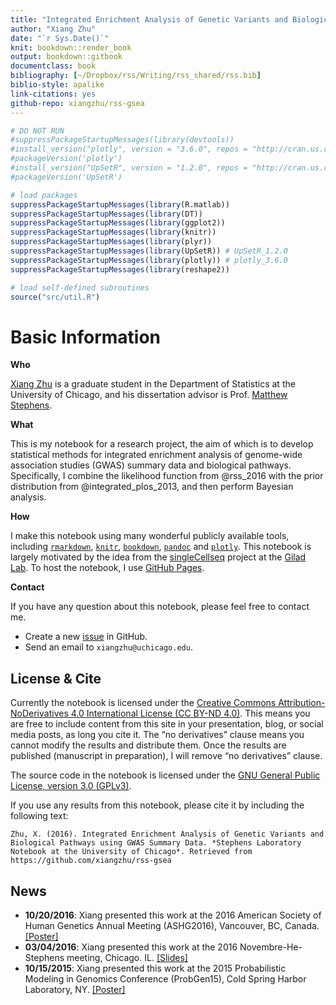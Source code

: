 ```yaml
--- 
title: "Integrated Enrichment Analysis of Genetic Variants and Biological Pathways using GWAS Summary Data"
author: "Xiang Zhu"
date: "`r Sys.Date()`"
knit: bookdown::render_book
output: bookdown::gitbook
documentclass: book
bibliography: [~/Dropbox/rss/Writing/rss_shared/rss.bib]
biblio-style: apalike
link-citations: yes
github-repo: xiangzhu/rss-gsea
---
```


```r
# DO NOT RUN  
#suppressPackageStartupMessages(library(devtools))
#install_version("plotly", version = "3.6.0", repos = "http://cran.us.r-project.org")
#packageVersion('plotly')
#install_version("UpSetR", version = "1.2.0", repos = "http://cran.us.r-project.org")
#packageVersion('UpSetR')

# load packages
suppressPackageStartupMessages(library(R.matlab))
suppressPackageStartupMessages(library(DT))
suppressPackageStartupMessages(library(ggplot2))
suppressPackageStartupMessages(library(knitr))
suppressPackageStartupMessages(library(plyr))
suppressPackageStartupMessages(library(UpSetR)) # UpSetR_1.2.0
suppressPackageStartupMessages(library(plotly)) # plotly_3.6.0
suppressPackageStartupMessages(library(reshape2))

# load self-defined subroutines
source("src/util.R")
```

# Basic Information

**Who**

[Xiang Zhu](https://github.com/xiangzhu) is a graduate student in the Department of Statistics at the University of Chicago, and his dissertation advisor is Prof. [Matthew Stephens](http://stephenslab.uchicago.edu/index.html). 

**What**

This is my notebook for a research project, the aim of which is to develop statistical methods for integrated enrichment analysis of genome-wide association studies (GWAS) summary data and biological pathways.
Specifically, I combine the likelihood function from @rss_2016 with the prior distribution from @integrated_plos_2013, and then perform Bayesian analysis. 

**How**

I make this notebook using many wonderful publicly available tools,
including [`rmarkdown`][rmarkdown], [`knitr`][knitr], [`bookdown`][bookdown], [`pandoc`][pandoc] and [`plotly`][plotly].
This notebook is largely motivated by the idea from the [singleCellseq][scs] project at the [Gilad Lab](http://giladlab.uchicago.edu/).
To host the notebook, I use [GitHub Pages][gh-pages].

[rmarkdown]: http://rmarkdown.rstudio.com/
[knitr]: http://yihui.name/knitr/
[bookdown]: https://bookdown.org/
[pandoc]: http://pandoc.org/
[rmd-site]: https://github.com/rstudio/rmarkdown/tree/gh-pages
[gh-pages]: https://pages.github.com/
[scs]: https://github.com/jdblischak/singleCellSeq
[plotly]: https://plot.ly/

**Contact**

If you have any question about this notebook, please feel free to contact me.

- Create a new [issue](https://github.com/xiangzhu/rss-gsea/issues) in GitHub.
- Send an email to `xiangzhu@uchicago.edu`.

## License & Cite 

Currently the notebook is licensed under the [Creative Commons Attribution-NoDerivatives 4.0 International License (CC BY-ND 4.0)][site-license].
This means you are free to include content from this site in your presentation, blog, or social media posts, as long you cite it.
The "no derivatives" clause means you cannot modify the results and distribute them.
Once the results are published (manuscript in preparation), I will remove "no derivatives" clause.

The source code in the notebook is licensed under the [GNU General Public License, version 3.0 (GPLv3)][code-license].

If you use any results from this notebook, please cite it by including the following text:

```block
Zhu, X. (2016). Integrated Enrichment Analysis of Genetic Variants and Biological Pathways using GWAS Summary Data. *Stephens Laboratory Notebook at the University of Chicago*. Retrieved from https://github.com/xiangzhu/rss-gsea
```

[code-license]: https://www.gnu.org/licenses/gpl-3.0.txt
[site-license]: https://creativecommons.org/licenses/by-nd/4.0/

## News

- **10/20/2016**: Xiang presented this work at the 2016 American Society of Human Genetics Annual Meeting (ASHG2016), Vancouver, BC, Canada. [[Poster]](http://www.stat.uchicago.edu/~xiangzhu/ASHG_2016.pdf) 
- **03/04/2016**: Xiang presented this work at the 2016 Novembre-He-Stephens meeting, Chicago. IL. [[Slides]](http://www.stat.uchicago.edu/~xiangzhu/NHS_20160304.pdf)
- **10/15/2015**: Xiang presented this work at the 2015 Probabilistic Modeling in Genomics Conference (ProbGen15), Cold Spring Harbor Laboratory, NY. [[Poster]](http://www.stat.uchicago.edu/~xiangzhu/CSHL_2015.pdf) 
